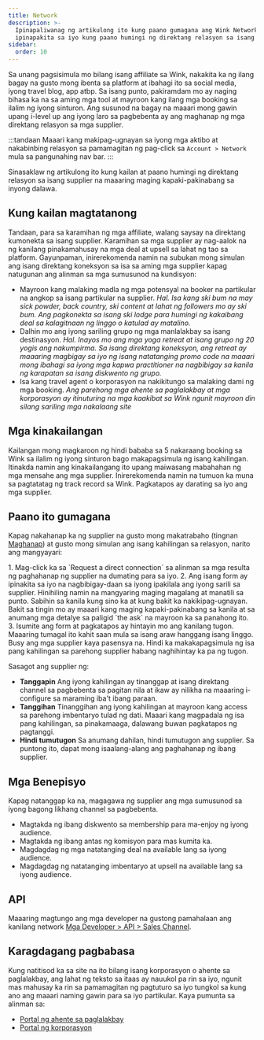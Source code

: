 ```yaml
---
title: Network
description: >-
  Ipinapaliwanag ng artikulong ito kung paano gumagana ang Wink Network at
  ipinapakita sa iyo kung paano humingi ng direktang relasyon sa isang supplier.
sidebar:
  order: 10
---
```


Sa unang pagsisimula mo bilang isang affiliate sa Wink, nakakita ka ng ilang bagay na gusto mong ibenta sa platform at ibahagi ito sa social media, iyong travel blog, app atbp.
Sa isang punto, pakiramdam mo ay naging bihasa ka na sa aming mga tool at mayroon kang ilang mga booking sa ilalim ng iyong sinturon.
Ang susunod na bagay na maaari mong gawin upang i-level up ang iyong laro sa pagbebenta ay ang maghanap ng mga direktang relasyon sa mga supplier.

:::tandaan
Maaari kang makipag-ugnayan sa iyong mga aktibo at nakabinbing relasyon sa pamamagitan ng pag-click sa `Account > Network` mula sa pangunahing nav bar.
:::

Sinasaklaw ng artikulong ito kung kailan at paano humingi ng direktang relasyon sa isang supplier na maaaring maging kapaki-pakinabang sa inyong dalawa.

## Kung kailan magtatanong

Tandaan, para sa karamihan ng mga affiliate, walang saysay na direktang kumonekta sa isang supplier. Karamihan sa mga supplier ay nag-aalok na ng kanilang pinakamahusay na mga deal at upsell sa lahat ng tao sa platform.
Gayunpaman, inirerekomenda namin na subukan mong simulan ang isang direktang koneksyon sa isa sa aming mga supplier kapag natugunan ang alinman sa mga sumusunod na kundisyon:

* Mayroon kang malaking madla ng mga potensyal na booker na partikular na angkop sa isang partikular na supplier.
  *Hal. Isa kang ski bum na may sick powder, back country, ski content at lahat ng followers mo ay ski bum. Ang pagkonekta sa isang ski lodge para humingi ng kakaibang deal sa kalagitnaan ng linggo o katulad ay matalino.*
* Dalhin mo ang iyong sariling grupo ng mga manlalakbay sa isang destinasyon.
  *Hal. Inayos mo ang mga yoga retreat at isang grupo ng 20 yogis ang nakumpirma. Sa isang direktang koneksyon, ang retreat ay maaaring magbigay sa iyo ng isang natatanging promo code na maaari mong ibahagi sa iyong mga kapwa practitioner na nagbibigay sa kanila ng karapatan sa isang diskwento ng grupo.*
* Isa kang travel agent o korporasyon na nakikitungo sa malaking dami ng mga booking.
  *Ang parehong mga ahente sa paglalakbay at mga korporasyon ay itinuturing na mga kaakibat sa Wink ngunit mayroon din silang sariling mga nakalaang site*

## Mga kinakailangan

Kailangan mong magkaroon ng hindi bababa sa 5 nakaraang booking sa Wink sa ilalim ng iyong sinturon bago makapagsimula ng isang kahilingan.
Itinakda namin ang kinakailangang ito upang maiwasang mabahahan ng mga mensahe ang mga supplier. Inirerekomenda namin na tumuon ka muna sa pagtatatag ng track record sa Wink. Pagkatapos ay darating sa iyo ang mga supplier.

## Paano ito gumagana

Kapag nakahanap ka ng supplier na gusto mong makatrabaho (tingnan [Maghanap](/studio/search/)) at gusto mong simulan ang isang kahilingan sa relasyon, narito ang mangyayari:

<Steps>
  1. Mag-click ka sa `Request a direct connection` sa alinman sa mga resulta ng paghahanap ng supplier na dumating para sa iyo.
  2. Ang isang form ay ipinakita sa iyo na nagbibigay-daan sa iyong ipakilala ang iyong sarili sa supplier. Hinihiling namin na mangyaring maging magalang at manatili sa punto. Sabihin sa kanila kung sino ka at kung bakit ka nakikipag-ugnayan. Bakit sa tingin mo ay maaari kang maging kapaki-pakinabang sa kanila at sa anumang mga detalye sa paligid `the ask` na mayroon ka sa panahong ito.
  3. Isumite ang form at pagkatapos ay hintayin mo ang kanilang tugon. Maaaring tumagal ito kahit saan mula sa isang araw hanggang isang linggo. Busy ang mga supplier kaya pasensya na. Hindi ka makakapagsimula ng isa pang kahilingan sa parehong supplier habang naghihintay ka pa ng tugon.
</Steps>


Sasagot ang supplier ng:

* **Tanggapin** Ang iyong kahilingan ay tinanggap at isang direktang channel sa pagbebenta sa pagitan nila at ikaw ay nilikha na maaaring i-configure sa maraming iba't ibang paraan.
* **Tanggihan** Tinanggihan ang iyong kahilingan at mayroon kang access sa parehong imbentaryo tulad ng dati. Maaari kang magpadala ng isa pang kahilingan, sa pinakamaaga, dalawang buwan pagkatapos ng pagtanggi.
* **Hindi tumutugon** Sa anumang dahilan, hindi tumutugon ang supplier. Sa puntong ito, dapat mong isaalang-alang ang paghahanap ng ibang supplier.

## Mga Benepisyo

Kapag natanggap ka na, magagawa ng supplier ang mga sumusunod sa iyong bagong likhang channel sa pagbebenta.

* Magtakda ng ibang diskwento sa membership para ma-enjoy ng iyong audience.
* Magtakda ng ibang antas ng komisyon para mas kumita ka.
* Magdagdag ng mga natatanging deal na available lang sa iyong audience.
* Magdagdag ng natatanging imbentaryo at upsell na available lang sa iyong audience.

## API

Maaaring magtungo ang mga developer na gustong pamahalaan ang kanilang network [Mga Developer > API > Sales Channel](/developers/apis/#sales-channel-api).

## Karagdagang pagbabasa

Kung natitisod ka sa site na ito bilang isang korporasyon o ahente sa paglalakbay, ang lahat ng teksto sa itaas ay nauukol pa rin sa iyo, ngunit mas mahusay ka rin sa pamamagitan ng pagtuturo sa iyo tungkol sa kung ano ang maaari naming gawin para sa iyo partikular. Kaya pumunta sa alinman sa:

* [Portal ng ahente sa paglalakbay](/travel-agent/what-is-agent/)
* [Portal ng korporasyon](/corporate/what-is-group/)

